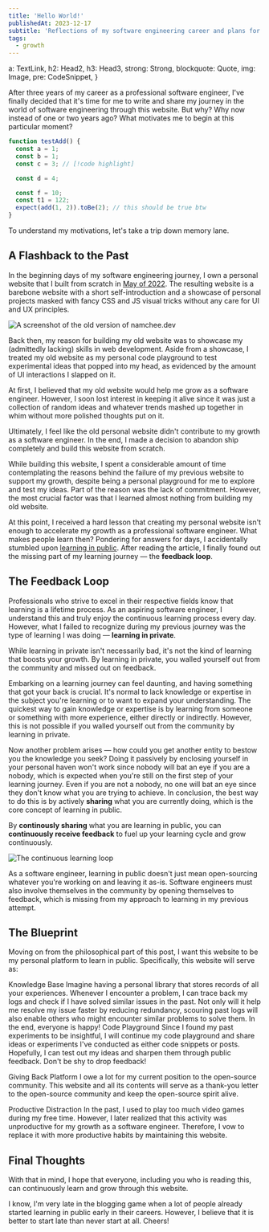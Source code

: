 ```yaml
---
title: 'Hello World!'
publishedAt: 2023-12-17
subtitle: 'Reflections of my software engineering career and plans for the future'
tags:
  - growth
---
```







  a: TextLink,
  h2: Head2,
  h3: Head3,
  strong: Strong,
  blockquote: Quote,
  img: Image,
  pre: CodeSnippet,
}

After three years of my career as a professional software engineer, I've finally decided that it's time for me to write
and share my journey in the world of software engineering through this website. But why? Why now instead of one or two years ago?
What motivates me to begin at this particular moment?

```ts title=A simple unit test. Surely nothing goes wrong right? 🙃, copyable
function testAdd() {
  const a = 1;
  const b = 1;
  const c = 3; // [!code highlight]

  const d = 4;

  const f = 10;
  const t1 = 122;
  expect(add(1, 2)).toBe(2); // this should be true btw  
}
```

To understand my motivations, let's take a trip down memory lane.

## A Flashback to the Past

In the beginning days of my software engineering journey, I own a personal website that I built from scratch
in [May of 2022](https://github.com/Namchee/site/tree/1b54cab8ce574ceb11f69d727547324f42a67b55).
The resulting website is a barebone website with a short self-introduction and a showcase of personal projects
masked with fancy CSS and JS visual tricks without any care for UI and UX principles.

![A screenshot of the old version of namchee.dev](https://res.cloudinary.com/namchee/image/upload/v1/posts/hello-world/old-web)

Back then, my reason for building my old website was to showcase my (admittedly lacking) skills in web development.
Aside from a showcase, I treated my old website as my personal code playground to test
experimental ideas that popped into my head, as evidenced by the amount of UI interactions I slapped on it.

At first, I believed that my old website would help me grow as a software engineer. However, I soon lost
interest in keeping it alive since it was just a collection of random ideas and whatever trends mashed up together in
whim without more polished thoughts put on it.

Ultimately, I feel like the old personal website didn't contribute to my growth as a software engineer.
In the end, I made a decision to abandon ship completely and build this website from scratch.

While building this website, I spent a considerable amount of time contemplating the reasons behind the failure
of my previous website to support my growth, despite being a personal playground for me to explore and test my ideas.
Part of the reason was the lack of commitment.
However, the most crucial factor was that I learned almost nothing from building my old website.

At this point, I received a hard lesson that creating my personal website isn't enough to accelerate my growth as a professional software engineer.
What makes people learn then? Pondering for answers for days, I accidentally stumbled upon [learning in public](https://www.swyx.io/learn-in-public).
After reading the article, I finally found out the missing part of my learning journey &mdash; the **feedback loop**.

## The Feedback Loop

Professionals who strive to excel in their respective fields know that learning is a lifetime process. As an aspiring software engineer,
I understand this and truly enjoy the continuous learning process every day. However, what I failed to recognize during my previous journey was the type
of learning I was doing &mdash; **learning in private**.

While learning in private isn't necessarily bad, it's not the kind of learning that boosts your growth. By learning in private, you walled yourself out
from the community and missed out on feedback.

Embarking on a learning journey can feel daunting, and having something that got your back is crucial. It's normal to lack knowledge or expertise in the subject you're learning
or to want to expand your understanding. The quickest way to gain knowledge or expertise is by learning from someone or something with more experience, either directly
or indirectly. However, this is not possible if you walled yourself out from the community by learning in private.

Now another problem arises — how could you get another entity to bestow you the knowledge you seek? Doing it passively by enclosing yourself in your personal haven won't work
since nobody will bat an eye if you are a nobody, which is expected when you're still on the first step of your learning journey. Even if you are not a nobody, no one
will bat an eye since they don't know what you are trying to achieve. In conclusion, the best way to do this is by actively **sharing** what you are currently doing,
which is the core concept of learning in public.

By **continously sharing** what you are learning in public, you can **continuously receive feedback** to fuel up your learning cycle and grow continuously.

![The continuous learning loop](https://res.cloudinary.com/namchee/image/upload/v1/posts/hello-world/continuous-learning)

As a software engineer, learning in public doesn't just mean open-sourcing whatever you're working on and leaving it as-is. Software engineers must also involve
themselves in the community by opening themselves to feedback, which is missing from my approach to learning in my previous attempt.

## The Blueprint

Moving on from the philosophical part of this post, I want this website to be my personal platform to learn in public. Specifically, this website will serve as:

<dl class=":uno: space-y-6">
  <ListTitle>
    Knowledge Base
  </ListTitle>
  <ListItem>
    Imagine having a personal library that stores records of all your experiences. Whenever I encounter a problem, I can trace back my logs and check if I have solved similar
    issues in the past. Not only will it help me resolve my issue faster by reducing redundancy, scouring past logs will also enable others who might encounter similar problems
    to solve them. In the end, everyone is happy!
  </ListItem>

  <ListTitle>
    Code Playground
  </ListTitle>
  <ListItem>
    Since I found my past experiments to be insightful, I will continue my code playground and share ideas or experiments I've conducted as either code snippets or posts.
    Hopefully, I can test out my ideas and sharpen them through public feedback. Don't be shy to drop feedback!
  </ListItem>

  <ListTitle>Giving Back Platform</ListTitle>
  <ListItem>
    I owe a lot for my current position to the open-source community. This website and all its contents will serve as a thank-you letter to the open-source community
    and keep the open-source spirit alive.
  </ListItem>

  <ListTitle>Productive Distraction</ListTitle>
  <ListItem>
    In the past, I used to play too much video games during my free time. However, I later realized that this activity was unproductive for my growth as a software engineer.
    Therefore, I vow to replace it with more productive habits by maintaining this website.
  </ListItem>
</dl>

## Final Thoughts

With that in mind, I hope that everyone, including you who is reading this, can continuously learn and grow through this website.

I know, I'm very late in the blogging game when a lot of people already started learning in public early in their careers. However, I believe that it is better to start late than never start at all. Cheers!
